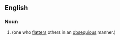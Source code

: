 {{also|brown-noser|brown noser}}

==English==

===Noun===
{{en-noun}}

# {{alternative spelling of|brown noser|lang=en}} (one who [[flatters]] others in an [[obsequious]] manner.)